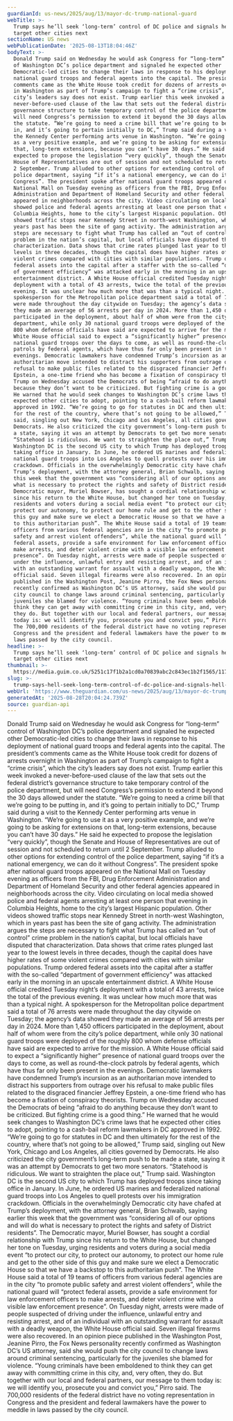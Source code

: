 ```yaml
---
guardianId: us-news/2025/aug/13/mayor-dc-trump-national-guard
webTitle: >-
  Trump says he’ll seek ‘long-term’ control of DC police and signals he’ll
  target other cities next
sectionName: US news
webPublicationDate: '2025-08-13T18:04:46Z'
bodyText: >-
  Donald Trump said on Wednesday he would ask Congress for “long-term” control
  of Washington DC’s police department and signaled he expected other
  Democratic-led cities to change their laws in response to his deployment of
  national guard troops and federal agents into the capital. The president’s
  comments came as the White House took credit for dozens of arrests overnight
  in Washington as part of Trump’s campaign to fight a “crime crisis”, which the
  city’s leaders say does not exist. Trump earlier this week invoked a
  never-before-used clause of the law that sets out the federal district’s
  governance structure to take temporary control of the police department, but
  will need Congress’s permission to extend it beyond the 30 days allowed under
  the statute. “We’re going to need a crime bill that we’re going to be putting
  in, and it’s going to pertain initially to DC,” Trump said during a visit to
  the Kennedy Center performing arts venue in Washington. “We’re going to use it
  as a very positive example, and we’re going to be asking for extensions on
  that, long-term extensions, because you can’t have 30 days.” He said he
  expected to propose the legislation “very quickly”, though the Senate and
  House of Representatives are out of session and not scheduled to return until
  2 September. Trump alluded to other options for extending control of the
  police department, saying “if it’s a national emergency, we can do it without
  Congress”. The president spoke after national guard troops appeared on the
  National Mall on Tuesday evening as officers from the FBI, Drug Enforcement
  Administration and Department of Homeland Security and other federal agencies
  appeared in neighborhoods across the city. Video circulating on local media
  showed police and federal agents arresting at least one person that evening in
  Columbia Heights, home to the city’s largest Hispanic population. Other videos
  showed traffic stops near Kennedy Street in north-west Washington, which in
  years past has been the site of gang activity. The administration argues the
  steps are necessary to fight what Trump has called an “out of control” crime
  problem in the nation’s capital, but local officials have disputed that
  characterization. Data shows that crime rates plunged last year to the lowest
  levels in three decades, though the capital does have higher rates of some
  violent crimes compared with cities with similar populations. Trump ordered
  federal assets into the capital after a staffer with the so-called “department
  of government efficiency” was attacked early in the morning in an upscale
  entertainment district. A White House official credited Tuesday night’s
  deployment with a total of 43 arrests, twice the total of the previous
  evening. It was unclear how much more that was than a typical night. A
  spokesperson for the Metropolitan police department said a total of 76 arrests
  were made throughout the day citywide on Tuesday; the agency’s data showed
  they made an average of 56 arrests per day in 2024. More than 1,450 officers
  participated in the deployment, about half of whom were from the city’s police
  department, while only 30 national guard troops were deployed of the roughly
  800 whom defense officials have said are expected to arrive for the mission. A
  White House official said to expect a “significantly higher” presence of
  national guard troops over the days to come, as well as round-the-clock
  patrols by federal agents, which have thus far only been present in the
  evenings. Democratic lawmakers have condemned Trump’s incursion as an
  authoritarian move intended to distract his supporters from outrage over his
  refusal to make public files related to the disgraced financier Jeffrey
  Epstein, a one-time friend who has become a fixation of conspiracy theorists.
  Trump on Wednesday accused the Democrats of being “afraid to do anything
  because they don’t want to be criticized. But fighting crime is a good thing.”
  He warned that he would seek changes to Washington DC’s crime laws that he
  expected other cities to adopt, pointing to a cash-bail reform lawmakers in DC
  approved in 1992. “We’re going to go for statutes in DC and then ultimately
  for the rest of the country, where that’s not going to be allowed,” Trump
  said, singling out New York, Chicago and Los Angeles, all cities governed by
  Democrats. He also criticized the city government’s long-term push to be made
  a state, saying it was an attempt by Democrats to get two more senators.
  “Statehood is ridiculous. We want to straighten the place out,” Trump said.
  Washington DC is the second US city to which Trump has deployed troops since
  taking office in January. In June, he ordered US marines and federalized
  national guard troops into Los Angeles to quell protests over his immigration
  crackdown. Officials in the overwhelmingly Democratic city have chafed at
  Trump’s deployment, with the attorney general, Brian Schwalb, saying earlier
  this week that the government was “considering all of our options and will do
  what is necessary to protect the rights and safety of District residents”. The
  Democratic mayor, Muriel Bowser, has sought a cordial relationship with Trump
  since his return to the White House, but changed her tone on Tuesday, urging
  residents and voters during a social media event “to protect our city, to
  protect our autonomy, to protect our home rule and get to the other side of
  this guy and make sure we elect a Democratic House so that we have a backstop
  to this authoritarian push”. The White House said a total of 19 teams of
  officers from various federal agencies are in the city “to promote public
  safety and arrest violent offenders”, while the national guard will “protect
  federal assets, provide a safe environment for law enforcement officers to
  make arrests, and deter violent crime with a visible law enforcement
  presence”. On Tuesday night, arrests were made of people suspected of driving
  under the influence, unlawful entry and resisting arrest, and of an individual
  with an outstanding warrant for assault with a deadly weapon, the White House
  official said. Seven illegal firearms were also recovered. In an opinion piece
  published in the Washington Post, Jeanine Pirro, the Fox News personality
  recently confirmed as Washington DC’s US attorney, said she would push the
  city council to change laws around criminal sentencing, particularly for the
  juveniles she blamed for violence. “Young criminals have been emboldened to
  think they can get away with committing crime in this city, and, very often,
  they do. But together with our local and federal partners, our message to them
  today is: we will identify you, prosecute you and convict you,” Pirro said.
  The 700,000 residents of the federal district have no voting representation in
  Congress and the president and federal lawmakers have the power to meddle in
  laws passed by the city council.
headline: >-
  Trump says he’ll seek ‘long-term’ control of DC police and signals he’ll
  target other cities next
thumbnail: >-
  https://media.guim.co.uk/5251c17f1b2a1cd0a70839abc2c843ec1b2f1565/1176_1077_2814_2252/500.jpg
slug: >-
  trump-says-hell-seek-long-term-control-of-dc-police-and-signals-hell-target-other-cities-next
webUrl: 'https://www.theguardian.com/us-news/2025/aug/13/mayor-dc-trump-national-guard'
generatedAt: '2025-08-28T20:04:24.739Z'
source: guardian-api
---
```

Donald Trump said on Wednesday he would ask Congress for “long-term” control of Washington DC’s police department and signaled he expected other Democratic-led cities to change their laws in response to his deployment of national guard troops and federal agents into the capital. The president’s comments came as the White House took credit for dozens of arrests overnight in Washington as part of Trump’s campaign to fight a “crime crisis”, which the city’s leaders say does not exist. Trump earlier this week invoked a never-before-used clause of the law that sets out the federal district’s governance structure to take temporary control of the police department, but will need Congress’s permission to extend it beyond the 30 days allowed under the statute. “We’re going to need a crime bill that we’re going to be putting in, and it’s going to pertain initially to DC,” Trump said during a visit to the Kennedy Center performing arts venue in Washington. “We’re going to use it as a very positive example, and we’re going to be asking for extensions on that, long-term extensions, because you can’t have 30 days.” He said he expected to propose the legislation “very quickly”, though the Senate and House of Representatives are out of session and not scheduled to return until 2 September. Trump alluded to other options for extending control of the police department, saying “if it’s a national emergency, we can do it without Congress”. The president spoke after national guard troops appeared on the National Mall on Tuesday evening as officers from the FBI, Drug Enforcement Administration and Department of Homeland Security and other federal agencies appeared in neighborhoods across the city. Video circulating on local media showed police and federal agents arresting at least one person that evening in Columbia Heights, home to the city’s largest Hispanic population. Other videos showed traffic stops near Kennedy Street in north-west Washington, which in years past has been the site of gang activity. The administration argues the steps are necessary to fight what Trump has called an “out of control” crime problem in the nation’s capital, but local officials have disputed that characterization. Data shows that crime rates plunged last year to the lowest levels in three decades, though the capital does have higher rates of some violent crimes compared with cities with similar populations. Trump ordered federal assets into the capital after a staffer with the so-called “department of government efficiency” was attacked early in the morning in an upscale entertainment district. A White House official credited Tuesday night’s deployment with a total of 43 arrests, twice the total of the previous evening. It was unclear how much more that was than a typical night. A spokesperson for the Metropolitan police department said a total of 76 arrests were made throughout the day citywide on Tuesday; the agency’s data showed they made an average of 56 arrests per day in 2024. More than 1,450 officers participated in the deployment, about half of whom were from the city’s police department, while only 30 national guard troops were deployed of the roughly 800 whom defense officials have said are expected to arrive for the mission. A White House official said to expect a “significantly higher” presence of national guard troops over the days to come, as well as round-the-clock patrols by federal agents, which have thus far only been present in the evenings. Democratic lawmakers have condemned Trump’s incursion as an authoritarian move intended to distract his supporters from outrage over his refusal to make public files related to the disgraced financier Jeffrey Epstein, a one-time friend who has become a fixation of conspiracy theorists. Trump on Wednesday accused the Democrats of being “afraid to do anything because they don’t want to be criticized. But fighting crime is a good thing.” He warned that he would seek changes to Washington DC’s crime laws that he expected other cities to adopt, pointing to a cash-bail reform lawmakers in DC approved in 1992. “We’re going to go for statutes in DC and then ultimately for the rest of the country, where that’s not going to be allowed,” Trump said, singling out New York, Chicago and Los Angeles, all cities governed by Democrats. He also criticized the city government’s long-term push to be made a state, saying it was an attempt by Democrats to get two more senators. “Statehood is ridiculous. We want to straighten the place out,” Trump said. Washington DC is the second US city to which Trump has deployed troops since taking office in January. In June, he ordered US marines and federalized national guard troops into Los Angeles to quell protests over his immigration crackdown. Officials in the overwhelmingly Democratic city have chafed at Trump’s deployment, with the attorney general, Brian Schwalb, saying earlier this week that the government was “considering all of our options and will do what is necessary to protect the rights and safety of District residents”. The Democratic mayor, Muriel Bowser, has sought a cordial relationship with Trump since his return to the White House, but changed her tone on Tuesday, urging residents and voters during a social media event “to protect our city, to protect our autonomy, to protect our home rule and get to the other side of this guy and make sure we elect a Democratic House so that we have a backstop to this authoritarian push”. The White House said a total of 19 teams of officers from various federal agencies are in the city “to promote public safety and arrest violent offenders”, while the national guard will “protect federal assets, provide a safe environment for law enforcement officers to make arrests, and deter violent crime with a visible law enforcement presence”. On Tuesday night, arrests were made of people suspected of driving under the influence, unlawful entry and resisting arrest, and of an individual with an outstanding warrant for assault with a deadly weapon, the White House official said. Seven illegal firearms were also recovered. In an opinion piece published in the Washington Post, Jeanine Pirro, the Fox News personality recently confirmed as Washington DC’s US attorney, said she would push the city council to change laws around criminal sentencing, particularly for the juveniles she blamed for violence. “Young criminals have been emboldened to think they can get away with committing crime in this city, and, very often, they do. But together with our local and federal partners, our message to them today is: we will identify you, prosecute you and convict you,” Pirro said. The 700,000 residents of the federal district have no voting representation in Congress and the president and federal lawmakers have the power to meddle in laws passed by the city council.
